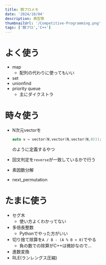 ```yaml
---
title: 競プロメモ
date: '2024/10/04'
description: 典型等
thumbnailUrl: '/Competitive-Programming.png'
tags: ['競プロ','C++']
---
```


# よく使う

- map
  - 配列の代わりに使ってもいい
- set
- unionfind
- priority queue
  - 主にダイクストラ

# 時々使う

- N次元vectorを

    ```cpp
    auto v = vector(N,vector(N,vector(N,0)));
    ```

    のように定義するやつ
- 回文判定を```reverse```が一致しているかで行う
- 素因数分解
- next_permutation

# たまに使う

- セグ木
  - 使い方よくわかってない
- 多倍長整数
  - Pythonでやった方がいい
- 切り捨て除算を```A / B - (A % B < 0)```でやる
  - 負の数での除算がC++は微妙なので…
- 進数変換
- RLE(ランレングス圧縮)
